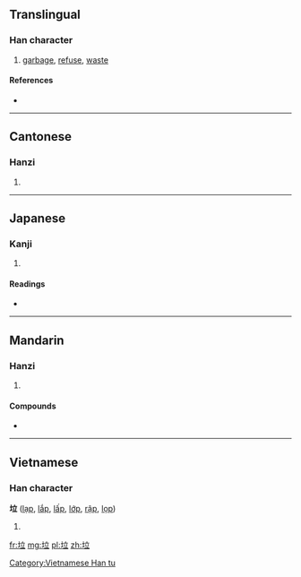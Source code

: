 ==Translingual==

===Han character===
{{Han char|rn=32|rad=土|as=05|sn=8|four=4011<sub>8</sub>|canj=土卜廿 (GYT)|ids=⿰[[土]][[立]]}}

# [[garbage]], [[refuse]], [[waste]]

====References====
* {{Han ref|kx=0227.271|dkj=05029|dj=0463.140|hdz=10434.060|uh=5783|ud=22403|bh=A955|bd=43349}}

----

==Cantonese==

===Hanzi===
{{yue-hanzi|jyut=[[laap6]]|y=laap6}}

# {{defn|lang=yue|sort=土05}}

----

==Japanese==

===Kanji===
{{ja-kanji|grade=|rs=土05}}

# {{defn|lang=ja|sort=土05}}

====Readings====
* {{ja-readings|on=[[らつ]] (ratsu)|kun=}}

----

==Mandarin==

===Hanzi===
{{cmn-hanzi|pin=[[lā]] ([[la1]])|wg=la<sup>1</sup>}}

# {{defn|lang=cmn|sort=土05}}

====Compounds====
* {{l|cmn|垃圾食品|tr=lājī shípǐn||junk food}}

----

==Vietnamese==

===Han character===
'''垃''' ([[lạp]], [[lắp]], [[lấp]], [[lớp]], [[rập]], [[lọp]])

# {{defn|lang=vi}}

[[Category:Vietnamese Han tu]]

[[fr:垃]]
[[mg:垃]]
[[pl:垃]]
[[zh:垃]]
